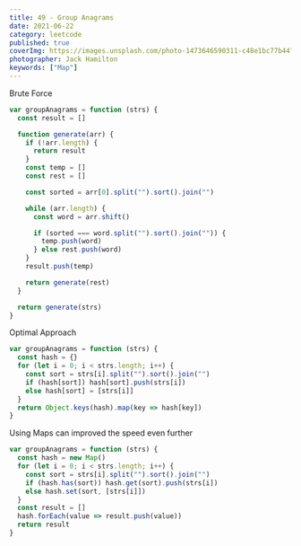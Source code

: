```yaml
---
title: 49 - Group Anagrams
date: 2021-06-22
category: leetcode
published: true
coverImg: https://images.unsplash.com/photo-1473646590311-c48e1bc77b44?ixlib=rb-1.2.1&ixid=MnwxMjA3fDB8MHxwaG90by1wYWdlfHx8fGVufDB8fHx8&auto=format&fit=crop&w=1650&q=80
photographer: Jack Hamilton
keywords: ["Map"]
---
```


Brute Force

```js
var groupAnagrams = function (strs) {
  const result = []

  function generate(arr) {
    if (!arr.length) {
      return result
    }
    const temp = []
    const rest = []

    const sorted = arr[0].split("").sort().join("")

    while (arr.length) {
      const word = arr.shift()

      if (sorted === word.split("").sort().join("")) {
        temp.push(word)
      } else rest.push(word)
    }
    result.push(temp)

    return generate(rest)
  }

  return generate(strs)
}
```

Optimal Approach

```js
var groupAnagrams = function (strs) {
  const hash = {}
  for (let i = 0; i < strs.length; i++) {
    const sort = strs[i].split("").sort().join("")
    if (hash[sort]) hash[sort].push(strs[i])
    else hash[sort] = [strs[i]]
  }
  return Object.keys(hash).map(key => hash[key])
}
```

Using Maps can improved the speed even further

```js
var groupAnagrams = function (strs) {
  const hash = new Map()
  for (let i = 0; i < strs.length; i++) {
    const sort = strs[i].split("").sort().join("")
    if (hash.has(sort)) hash.get(sort).push(strs[i])
    else hash.set(sort, [strs[i]])
  }
  const result = []
  hash.forEach(value => result.push(value))
  return result
}
```
